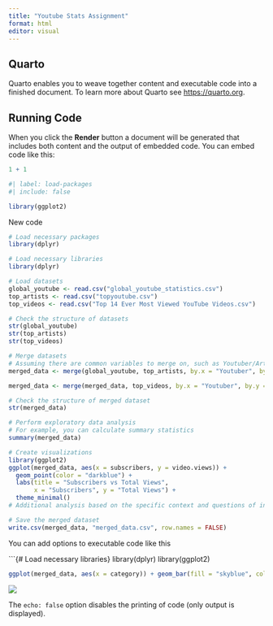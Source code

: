 ```yaml
---
title: "Youtube Stats Assignment"
format: html
editor: visual
---
```


## Quarto

Quarto enables you to weave together content and executable code into a finished document. To learn more about Quarto see <https://quarto.org>.

## Running Code

When you click the **Render** button a document will be generated that includes both content and the output of embedded code. You can embed code like this:

```r
1 + 1
```

```r
#| label: load-packages
#| include: false

library(ggplot2)

```

New code

```r
# Load necessary packages
library(dplyr)

# Load necessary libraries
library(dplyr)

# Load datasets
global_youtube <- read.csv("global_youtube_statistics.csv")
top_artists <- read.csv("topyoutube.csv")
top_videos <- read.csv("Top 14 Ever Most Viewed YouTube Videos.csv")

# Check the structure of datasets
str(global_youtube)
str(top_artists)
str(top_videos)

# Merge datasets
# Assuming there are common variables to merge on, such as Youtuber/Artist/Channel Name
merged_data <- merge(global_youtube, top_artists, by.x = "Youtuber", by.y = "Artist", all = TRUE)

merged_data <- merge(merged_data, top_videos, by.x = "Youtuber", by.y = "Description", all = TRUE)

# Check the structure of merged dataset
str(merged_data)

# Perform exploratory data analysis
# For example, you can calculate summary statistics
summary(merged_data)

# Create visualizations
library(ggplot2)
ggplot(merged_data, aes(x = subscribers, y = video.views)) +
  geom_point(color = "darkblue") +
  labs(title = "Subscribers vs Total Views",
       x = "Subscribers", y = "Total Views") +
  theme_minimal()
# Additional analysis based on the specific context and questions of interest

# Save the merged dataset
write.csv(merged_data, "merged_data.csv", row.names = FALSE)


```

You can add options to executable code like this

\`\`\`{# Load necessary libraries} library(dplyr) library(ggplot2)

```r
ggplot(merged_data, aes(x = category)) + geom_bar(fill = "skyblue", color = "black") + labs(title = "Number of Uploads per Category", x = "Category", y = "Number of Uploads") + theme_minimal() + theme(axis.text.x = element_text(angle = 45, hjust = 1))

```

![](http://127.0.0.1:30473/graphics/2d695f50-e94a-4a30-8a18-f9382fa771e2.png)

The `echo: false` option disables the printing of code (only output is displayed).
